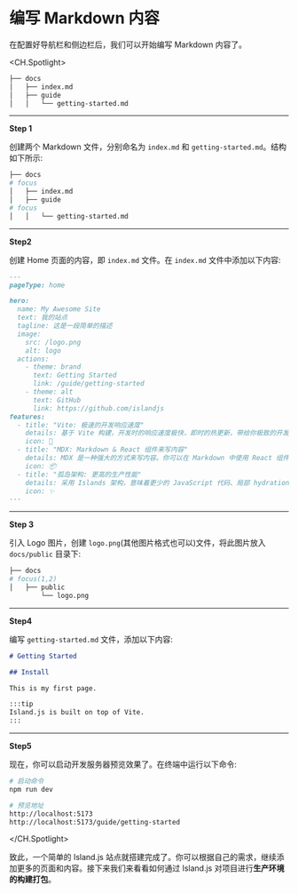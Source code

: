 # 编写 Markdown 内容

在配置好导航栏和侧边栏后，我们可以开始编写 Markdown 内容了。

<CH.Spotlight>

```bash 目录结构
├── docs
│   ├── index.md
│   ├── guide
│   │   └── getting-started.md
```

---

**Step 1**

创建两个 Markdown 文件，分别命名为 `index.md` 和 `getting-started.md`。结构如下所示:

```bash 目录结构
├── docs
# focus
│   ├── index.md
│   ├── guide
# focus
│   │   └── getting-started.md
```

---

**Step2**

创建 Home 页面的内容，即 `index.md` 文件。在 `index.md` 文件中添加以下内容:

```md index.md
---
pageType: home

hero:
  name: My Awesome Site
  text: 我的站点
  tagline: 这是一段简单的描述
  image:
    src: /logo.png
    alt: logo
  actions:
    - theme: brand
      text: Getting Started
      link: /guide/getting-started
    - theme: alt
      text: GitHub
      link: https://github.com/islandjs
features:
  - title: "Vite: 极速的开发响应速度"
    details: 基于 Vite 构建，开发时的响应速度极快，即时的热更新，带给你极致的开发体验。
    icon: 🚀
  - title: "MDX: Markdown & React 组件来写内容"
    details: MDX 是一种强大的方式来写内容。你可以在 Markdown 中使用 React 组件。
    icon: 📦
  - title: "孤岛架构: 更高的生产性能"
    details: 采用 Islands 架构，意味着更少的 JavaScript 代码、局部 hydration， 从而带来更好的首屏性能。
    icon: ✨
---
```

---

**Step 3**

引入 Logo 图片，创建 `logo.png`(其他图片格式也可以)文件，将此图片放入 `docs/public` 目录下:

```bash 目录结构
├── docs
# focus(1,2)
│   ├── public
        └── logo.png
```

---

**Step4**

编写 `getting-started.md` 文件，添加以下内容:

```md getting-started.md
# Getting Started

## Install

This is my first page.

:::tip
Island.js is built on top of Vite.
:::
```

---

**Step5**

现在，你可以启动开发服务器预览效果了。在终端中运行以下命令:

```bash
# 启动命令
npm run dev

# 预览地址
http://localhost:5173
http://localhost:5173/guide/getting-started
```

</CH.Spotlight>

<div class="my-10"></div>

致此，一个简单的 Island.js 站点就搭建完成了。你可以根据自己的需求，继续添加更多的页面和内容。接下来我们来看看如何通过 Island.js 对项目进行**生产环境的构建打包**。
